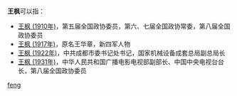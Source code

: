 '''王枫'''可以指：
* [[王枫_(1910年)|王枫 (1910年)]]，第五届全国政协委员，第六、七届全国政协常委，第八届全国政协委员
* [[王枫_(1917年)|王枫 (1917年)]]，原名王华章，新四军人物
* [[王枫_(1922年)|王枫 (1922年)]]，中共成都市委书记处书记，国家机械设备成套总局副总局长
* [[王枫_(1931年)|王枫 (1931年)]]，中华人民共和国广播电影电视部副部长、中国中央电视台台长，第八届全国政协委员

{{disambig}}

[[Category:二字王姓人名消歧义|feng]]